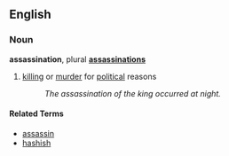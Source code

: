 ==English==
===Noun===
'''assassination''', plural '''[[assassinations]]'''

# [[kill]]ing or [[murder]] for [[political]] reasons
#: ''The assassination of the king occurred at night.''

====Related Terms====
*[[assassin]]
*[[hashish]]